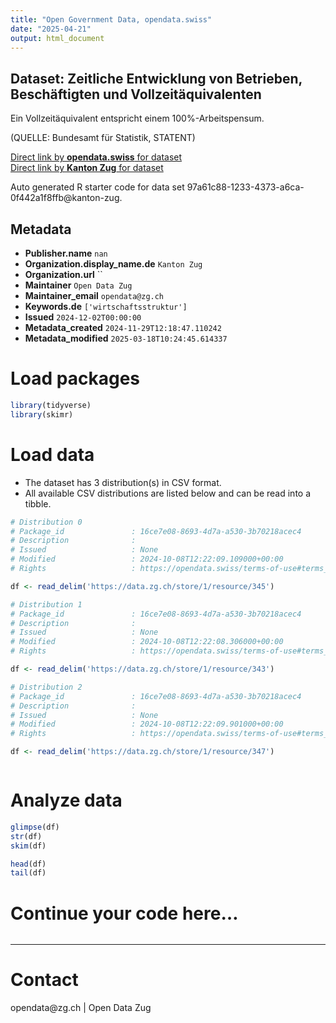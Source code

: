 ```yaml
---
title: "Open Government Data, opendata.swiss"
date: "2025-04-21"
output: html_document
---
```


## Dataset: Zeitliche Entwicklung von Betrieben, Beschäftigten und Vollzeitäquivalenten

Ein Vollzeitäquivalent entspricht einem 100%-Arbeitspensum.

(QUELLE: Bundesamt für Statistik, STATENT)

[Direct link by **opendata.swiss** for dataset](https://opendata.swiss/de/dataset/zeitliche-entwicklung-von-betrieben-beschaftigten-und-vollzeitaquivalenten)<br>
[Direct link by **Kanton Zug** for dataset](https://www.zg.ch/behoerden/gesundheitsdirektion/statistikfachstelle/themen/betriebe-und-unternehmen)

Auto generated R starter code for data set 97a61c88-1233-4373-a6ca-0f442a1f8ffb@kanton-zug.

## Metadata

- **Publisher.name** `nan`
- **Organization.display_name.de** `Kanton Zug`
- **Organization.url** ``
- **Maintainer** `Open Data Zug`
- **Maintainer_email** `opendata@zg.ch`
- **Keywords.de** `['wirtschaftsstruktur']`
- **Issued** `2024-12-02T00:00:00`
- **Metadata_created** `2024-11-29T12:18:47.110242`
- **Metadata_modified** `2025-03-18T10:24:45.614337`


# Load packages

```r

library(tidyverse)
library(skimr)

```

# Load data

-   The dataset has 3 distribution(s) in CSV format.
-   All available CSV distributions are listed below and can be read into a tibble.

```r

# Distribution 0
# Package_id               : 16ce7e08-8693-4d7a-a530-3b70218acec4
# Description              : 
# Issued                   : None
# Modified                 : 2024-10-08T12:22:09.109000+00:00
# Rights                   : https://opendata.swiss/terms-of-use#terms_by

df <- read_delim('https://data.zg.ch/store/1/resource/345')

# Distribution 1
# Package_id               : 16ce7e08-8693-4d7a-a530-3b70218acec4
# Description              : 
# Issued                   : None
# Modified                 : 2024-10-08T12:22:08.306000+00:00
# Rights                   : https://opendata.swiss/terms-of-use#terms_by

df <- read_delim('https://data.zg.ch/store/1/resource/343')

# Distribution 2
# Package_id               : 16ce7e08-8693-4d7a-a530-3b70218acec4
# Description              : 
# Issued                   : None
# Modified                 : 2024-10-08T12:22:09.901000+00:00
# Rights                   : https://opendata.swiss/terms-of-use#terms_by

df <- read_delim('https://data.zg.ch/store/1/resource/347')



```

# Analyze data

```r

glimpse(df)
str(df)
skim(df)

head(df)
tail(df)

```

# Continue your code here...

```r

```

------------------------------------------------------------------------

# Contact

opendata@zg.ch | Open Data Zug

